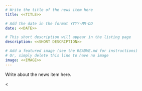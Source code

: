 ```yaml
---
# Write the title of the news item here
title: <<TITLE>>

# Add the date in the format YYYY-MM-DD
date: <<DATE>>

# This short description will appear in the listing page
description: <<SHORT DESCRIPTION>>

# Add a featured image (see the README.md for instructions)
# Or, simply delete this line to have no image
image: <<IMAGE>>
---
```


Write about the news item here.

<<BODY>>
